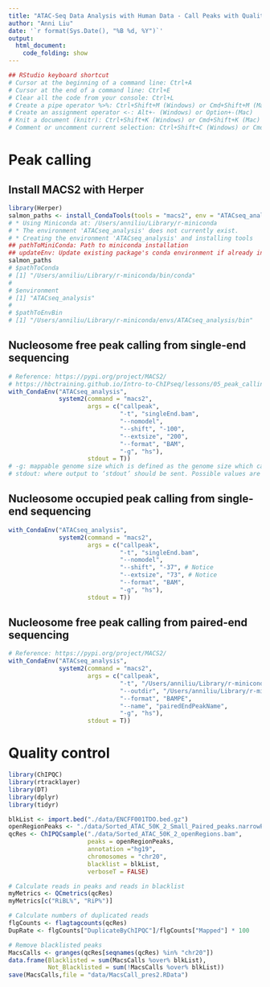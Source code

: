 ```yaml
---
title: "ATAC-Seq Data Analysis with Human Data - Call Peaks with Quality Control"
author: "Anni Liu"
date: '`r format(Sys.Date(), "%B %d, %Y")`'
output: 
  html_document:
    code_folding: show
---
```


```r
## RStudio keyboard shortcut
# Cursor at the beginning of a command line: Ctrl+A
# Cursor at the end of a command line: Ctrl+E
# Clear all the code from your console: Ctrl+L
# Create a pipe operator %>%: Ctrl+Shift+M (Windows) or Cmd+Shift+M (Mac)
# Create an assignment operator <-: Alt+- (Windows) or Option+-(Mac) 
# Knit a document (knitr): Ctrl+Shift+K (Windows) or Cmd+Shift+K (Mac)
# Comment or uncomment current selection: Ctrl+Shift+C (Windows) or Cmd+Shift+C (Mac)
```

# Peak calling
## Install MACS2 with Herper
```r
library(Herper)
salmon_paths <- install_CondaTools(tools = "macs2", env = "ATACseq_analysis")
# * Using Miniconda at: /Users/anniliu/Library/r-miniconda
# * The environment 'ATACseq_analysis' does not currently exist.
# * Creating the environment 'ATACseq_analysis' and installing tools
## pathToMiniConda: Path to miniconda installation
## updateEnv: Update existing package's conda environment if already installed
salmon_paths
# $pathToConda
# [1] "/Users/anniliu/Library/r-miniconda/bin/conda"
# 
# $environment
# [1] "ATACseq_analysis"
# 
# $pathToEnvBin
# [1] "/Users/anniliu/Library/r-miniconda/envs/ATACseq_analysis/bin"
```


## Nucleosome free peak calling from single-end sequencing
```r
# Reference: https://pypi.org/project/MACS2/
# https://hbctraining.github.io/Intro-to-ChIPseq/lessons/05_peak_calling_macs.html
with_CondaEnv("ATACseq_analysis",
              system2(command = "macs2",
                      args = c("callpeak",
                               "-t", "singleEnd.bam",
                               "--nomodel",
                               "--shift", "-100",
                               "--extsize", "200",
                               "--format", "BAM",
                               "-g", "hs"),
                      stdout = T))
# -g: mappable genome size which is defined as the genome size which can be sequenced; some precompiled values provided.
# stdout: where output to ‘stdout’ should be sent. Possible values are "", to the R console (the default), NULL or FALSE (discard output), TRUE (capture the output in a character vector) or a character string naming a file.
```


## Nucleosome occupied peak calling from single-end sequencing
```r
with_CondaEnv("ATACseq_analysis",
              system2(command = "macs2", 
                      args = c("callpeak", 
                               "-t", "singleEnd.bam",
                               "--nomodel",
                               "--shift", "-37", # Notice
                               "--extsize", "73", # Notice
                               "--format", "BAM",
                               "-g", "hs"),
                      stdout = T))
```


## Nucleosome free peak calling from paired-end sequencing
```r
# Reference: https://pypi.org/project/MACS2/
with_CondaEnv("ATACseq_analysis",
              system2(command = "macs2",
                      args = c("callpeak",
                               "-t", "/Users/anniliu/Library/r-miniconda/envs/ATACseq_analysis/data/Sorted_ATAC_50K_2.bam", # Nucleosome free region BMA file
                               "--outdir", "/Users/anniliu/Library/r-miniconda/envs/ATACseq_analysis/data/Sorted_ATAC_50K_2_Small_Paired_peaks.narrowPeak/",
                               "--format", "BAMPE",
                               "--name", "pairedEndPeakName",
                               "-g", "hs"),
                      stdout = T))
```


# Quality control
```r
library(ChIPQC)
library(rtracklayer)
library(DT)
library(dplyr)
library(tidyr)

blkList <- import.bed("./data/ENCFF001TDO.bed.gz")
openRegionPeaks <- "./data/Sorted_ATAC_50K_2_Small_Paired_peaks.narrowPeak/Sorted_ATAC_50K_2_Small_Paired_peaks.narrowPeak"
qcRes <- ChIPQCsample("./data/Sorted_ATAC_50K_2_openRegions.bam",
                      peaks = openRegionPeaks,
                      annotation ="hg19",
                      chromosomes = "chr20",
                      blacklist = blkList,
                      verboseT = FALSE)
```


```r
# Calculate reads in peaks and reads in blacklist
myMetrics <- QCmetrics(qcRes)
myMetrics[c("RiBL%", "RiP%")]

# Calculate numbers of duplicated reads 
flgCounts <- flagtagcounts(qcRes)
DupRate <- flgCounts["DuplicateByChIPQC"]/flgCounts["Mapped"] * 100
```


```r
# Remove blacklisted peaks
MacsCalls <- granges(qcRes[seqnames(qcRes) %in% "chr20"])
data.frame(Blacklisted = sum(MacsCalls %over% blkList),
           Not_Blacklisted = sum(!MacsCalls %over% blkList))
save(MacsCalls,file = "data/MacsCall_pres2.RData")
```

